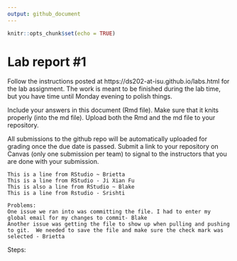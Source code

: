 ```yaml
---
output: github_document
---
```


<!-- README.md is generated from README.Rmd. Please edit the README.Rmd file -->


```r
knitr::opts_chunk$set(echo = TRUE)
```

# Lab report #1

Follow the instructions posted at https://ds202-at-isu.github.io/labs.html for the lab assignment. The work is meant to be finished during the lab time, but you have time until Monday evening to polish things.

Include your answers in this document (Rmd file). Make sure that it knits properly (into the md file). Upload both the Rmd and the md file to your repository.  

All submissions to the github repo will be automatically uploaded for grading once the due date is passed.
Submit a link to your repository on Canvas (only one submission per team) to signal to the instructors that you are done with your submission.

    This is a line from RStudio ~ Brietta   
    This is a line from RStudio - Ji Xian Fu    
    This is also a line from RStudio ~ Blake    
    This is a line from Rstudio - Srishti    

    Problems:
    One issue we ran into was committing the file. I had to enter my global email for my changes to commit- Blake
    Another issue was getting the file to show up when pulling and pushing to git.  We needed to save the file and make sure the check mark was selected - Brietta

Steps:
